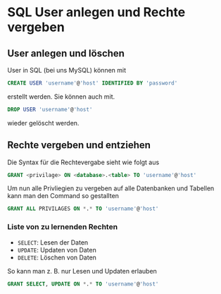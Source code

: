 # SQL User anlegen und Rechte vergeben

## User anlegen und löschen

User in SQL (bei uns MySQL) können mit

```sql
CREATE USER 'username'@'host' IDENTIFIED BY 'password'
```

erstellt werden.
Sie können auch mit.

```sql
DROP USER 'username'@'host'
```

wieder gelöscht werden.

## Rechte vergeben und entziehen

Die Syntax für die Rechtevergabe sieht wie folgt aus

```sql
GRANT <privilage> ON <database>.<table> TO 'username'@'host'
```

Um nun alle Privliegien zu vergeben auf alle Datenbanken und Tabellen kann
man den Command so gestallten

```sql
GRANT ALL PRIVILAGES ON *.* TO 'username'@'host'
```

### Liste von zu lernenden Rechten

- `SELECT`: Lesen der Daten
- `UPDATE`: Updaten von Daten
- `DELETE`: Löschen von Daten

So kann man z. B. nur Lesen und Updaten erlauben

```sql
GRANT SELECT, UPDATE ON *.* TO 'username'@'host'
```
